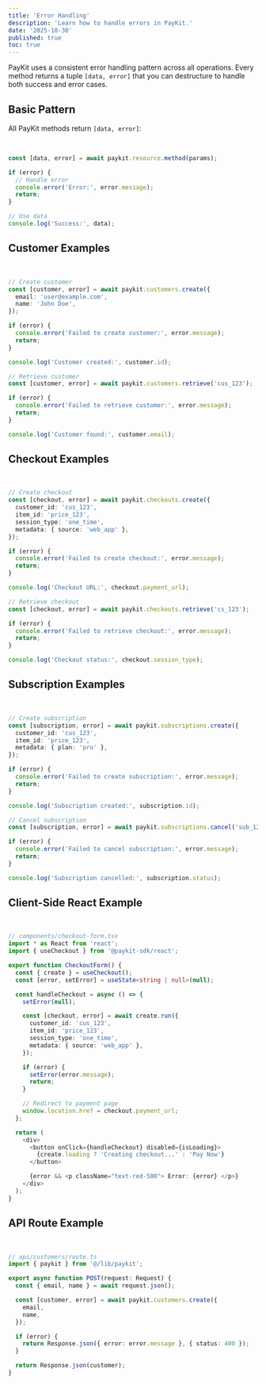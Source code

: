 ```yaml
---
title: 'Error Handling'
description: 'Learn how to handle errors in PayKit.'
date: '2025-10-30'
published: true
toc: true
---
```


PayKit uses a consistent error handling pattern across all operations. Every method returns a tuple `[data, error]` that you can destructure to handle both success and error cases.

## Basic Pattern

All PayKit methods return `[data, error]`:

<br />

```typescript
const [data, error] = await paykit.resource.method(params);

if (error) {
  // Handle error
  console.error('Error:', error.message);
  return;
}

// Use data
console.log('Success:', data);
```

## Customer Examples

<br />

```typescript
// Create customer
const [customer, error] = await paykit.customers.create({
  email: 'user@example.com',
  name: 'John Doe',
});

if (error) {
  console.error('Failed to create customer:', error.message);
  return;
}

console.log('Customer created:', customer.id);

// Retrieve customer
const [customer, error] = await paykit.customers.retrieve('cus_123');

if (error) {
  console.error('Failed to retrieve customer:', error.message);
  return;
}

console.log('Customer found:', customer.email);
```

## Checkout Examples

<br />

```typescript
// Create checkout
const [checkout, error] = await paykit.checkouts.create({
  customer_id: 'cus_123',
  item_id: 'price_123',
  session_type: 'one_time',
  metadata: { source: 'web_app' },
});

if (error) {
  console.error('Failed to create checkout:', error.message);
  return;
}

console.log('Checkout URL:', checkout.payment_url);

// Retrieve checkout
const [checkout, error] = await paykit.checkouts.retrieve('cs_123');

if (error) {
  console.error('Failed to retrieve checkout:', error.message);
  return;
}

console.log('Checkout status:', checkout.session_type);
```

## Subscription Examples

<br />

```typescript
// Create subscription
const [subscription, error] = await paykit.subscriptions.create({
  customer_id: 'cus_123',
  item_id: 'price_123',
  metadata: { plan: 'pro' },
});

if (error) {
  console.error('Failed to create subscription:', error.message);
  return;
}

console.log('Subscription created:', subscription.id);

// Cancel subscription
const [subscription, error] = await paykit.subscriptions.cancel('sub_123');

if (error) {
  console.error('Failed to cancel subscription:', error.message);
  return;
}

console.log('Subscription cancelled:', subscription.status);
```

## Client-Side React Example

<br />

```typescript
// components/checkout-form.tsx
import * as React from 'react';
import { useCheckout } from '@paykit-sdk/react';

export function CheckoutForm() {
  const { create } = useCheckout();
  const [error, setError] = useState<string | null>(null);

  const handleCheckout = async () => {
    setError(null);

    const [checkout, error] = await create.run({
      customer_id: 'cus_123',
      item_id: 'price_123',
      session_type: 'one_time',
      metadata: { source: 'web_app' },
    });

    if (error) {
      setError(error.message);
      return;
    }

    // Redirect to payment page
    window.location.href = checkout.payment_url;
  };

  return (
    <div>
      <button onClick={handleCheckout} disabled={isLoading}>
        {create.loading ? 'Creating checkout...' : 'Pay Now'}
      </button>

      {error && <p className="text-red-500"> Error: {error} </p>}
    </div>
  );
}
```

## API Route Example

<br />

```typescript
// api/customers/route.ts
import { paykit } from '@/lib/paykit';

export async function POST(request: Request) {
  const { email, name } = await request.json();

  const [customer, error] = await paykit.customers.create({
    email,
    name,
  });

  if (error) {
    return Response.json({ error: error.message }, { status: 400 });
  }

  return Response.json(customer);
}
```

